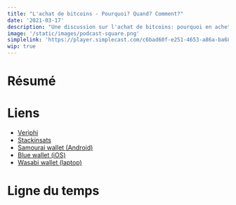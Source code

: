 ```yaml
---
title: "L'achat de bitcoins - Pourquoi? Quand? Comment?"
date: '2021-03-17'
description: "Une discussion sur l'achat de bitcoins: pourquoi en acheter, comment, à quel moment, et surtout comment gérer ton risque? 💡  🚧 Dispo le 17 mars"
image: '/static/images/podcast-square.png'
simplelink: 'https://player.simplecast.com/c6bad60f-e251-4653-a86a-ba68a2e0f345?dark=false'
wip: true
---
```


# Résumé


# Liens

- [Veriphi](https://veriphi.io/)
- [Stackinsats](https://stackinsat.com/)
- [Samourai wallet (Android)](https://samouraiwallet.com/)
- [Blue wallet (iOS)](https://bluewallet.io/)
- [Wasabi wallet (laptop)](https://www.wasabiwallet.io/)

# Ligne du temps
